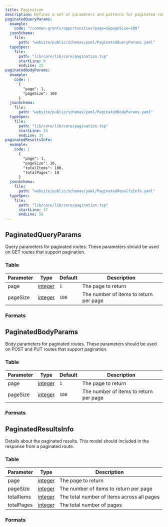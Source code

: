 ```yaml
---
title: Pagination
description: Defines a set of parameters and patterns for paginated routes
paginatedQueryParams:
  example:
    code: "/common-grants/opportunities?page=1&pageSize=100"
  jsonSchema:
    file:
      path: "website/public/schemas/yaml/PaginatedQueryParams.yaml"
  typeSpec:
    file:
      path: "lib/core/lib/core/pagination.tsp"
      startLine: 9
      endLine: 22
paginatedBodyParams:
  example:
    code: |
      {
        "page": 1,
        "pageSize": 100
      }
  jsonSchema:
    file:
      path: "website/public/schemas/yaml/PaginatedBodyParams.yaml"
  typeSpec:
    file:
      path: "lib/core/lib/core/pagination.tsp"
      startLine: 24
      endLine: 35
paginatedResultsInfo:
  example:
    code: |
      {
        "page": 1,
        "pageSize": 10,
        "totalItems": 100,
        "totalPages": 10
      }
  jsonSchema:
    file:
      path: "website/public/schemas/yaml/PaginatedResultsInfo.yaml"
  typeSpec:
    file:
      path: "lib/core/lib/core/pagination.tsp"
      startLine: 37
      endLine: 56
---
```



## PaginatedQueryParams

Query parameters for paginated routes. These parameters should be used on GET routes that support pagination.

### Table

| Parameter | Type                                       | Default | Description                            |
| --------- | ------------------------------------------ | ------- | -------------------------------------- |
| page      | [integer](/protocol/types/numeric#integer) | `1`     | The page to return                     |
| pageSize  | [integer](/protocol/types/numeric#integer) | `100`   | The number of items to return per page |

### Formats

<SchemaFormatTabs
  example={frontmatter.paginatedQueryParams.example}
  jsonSchema={frontmatter.paginatedQueryParams.jsonSchema}
  typeSpec={frontmatter.paginatedQueryParams.typeSpec}
/>

## PaginatedBodyParams

Body parameters for paginated routes. These parameters should be used on POST and PUT routes that support pagination.

### Table

| Parameter | Type                                       | Default | Description                            |
| --------- | ------------------------------------------ | ------- | -------------------------------------- |
| page      | [integer](/protocol/types/numeric#integer) | `1`     | The page to return                     |
| pageSize  | [integer](/protocol/types/numeric#integer) | `100`   | The number of items to return per page |

### Formats

<SchemaFormatTabs
  example={frontmatter.paginatedBodyParams.example}
  jsonSchema={frontmatter.paginatedBodyParams.jsonSchema}
  typeSpec={frontmatter.paginatedBodyParams.typeSpec}
/>

## PaginatedResultsInfo

Details about the paginated results. This model should included in the response from a paginated route.

### Table

| Parameter  | Type                                       | Description                                |
| ---------- | ------------------------------------------ | ------------------------------------------ |
| page       | [integer](/protocol/types/numeric#integer) | The page to return                         |
| pageSize   | [integer](/protocol/types/numeric#integer) | The number of items to return per page     |
| totalItems | [integer](/protocol/types/numeric#integer) | The total number of items across all pages |
| totalPages | [integer](/protocol/types/numeric#integer) | The total number of pages                  |

### Formats

<SchemaFormatTabs
  example={frontmatter.paginatedResultsInfo.example}
  jsonSchema={frontmatter.paginatedResultsInfo.jsonSchema}
  typeSpec={frontmatter.paginatedResultsInfo.typeSpec}
/>
